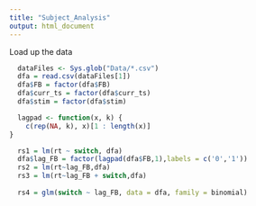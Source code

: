 ```yaml
---
title: "Subject_Analysis"
output: html_document
---
```


Load up the data

```r
  dataFiles <- Sys.glob("Data/*.csv")
  dfa = read.csv(dataFiles[1])
  dfa$FB = factor(dfa$FB)
  dfa$curr_ts = factor(dfa$curr_ts)
  dfa$stim = factor(dfa$stim)
```

```r
  lagpad <- function(x, k) {
    c(rep(NA, k), x)[1 : length(x)] 
}
```

```r
  rs1 = lm(rt ~ switch, dfa)
  dfa$lag_FB = factor(lagpad(dfa$FB,1),labels = c('0','1'))
  rs2 = lm(rt~lag_FB,dfa)
  rs3 = lm(rt~lag_FB + switch,dfa)
  
  rs4 = glm(switch ~ lag_FB, data = dfa, family = binomial)
```

